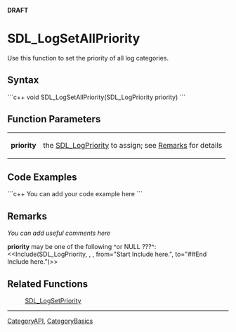 <!-- pragma section-numbers off -->
<!-- pragma camelcase off -->
'''DRAFT'''

= SDL_LogSetAllPriority =
Use this function to set the priority of all log categories.


== Syntax ==
```c++
void SDL_LogSetAllPriority(SDL_LogPriority priority)
```

== Function Parameters ==
{|
|'''priority'''
|the [[SDL_LogPriority]] to assign; see [[#Remarks|Remarks]] for details
|}

== Code Examples ==
```c++
You can add your code example here
```

== Remarks ==
''You can add useful comments here''

'''priority''' may be one of the following ^or NULL ???^:
<<Include(SDL_LogPriority, , , from="Start Include here.", to="##End Include here.")>>

== Related Functions ==
:[[SDL_LogSetPriority]]

----
[[CategoryAPI]], [[CategoryBasics]]
